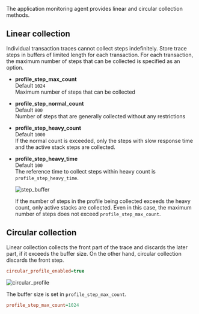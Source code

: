 The application monitoring agent provides linear and circular collection methods.

## Linear collection

Individual transaction traces cannot collect steps indefinitely. Store trace steps in buffers of limited length for each transaction. For each transaction, the maximum number of steps that can be collected is specified as an option.

-   **profile_step_max_count**<br/>
      Default `1024`<br/>
      Maximum number of steps that can be collected

-   **profile_step_normal_count**<br/>
      Default `800`<br/>
      Number of steps that are generally collected without any restrictions

-   **profile_step_heavy_count**<br/>
      Default `1000`<br/>
      If the normal count is exceeded, only the steps with slow response time and the active stack steps are collected.

-   **profile_step_heavy_time**<br/>
      Default `100`<br/>
      The reference time to collect steps within heavy count is `profile_step_heavy_time`.

      ![step_buffer](https://img.whatap.io/media/agent_java/data/step_buffer.png) 

      If the number of steps in the profile being collected exceeds the heavy count, only active stacks are collected. Even in this case, the maximum number of steps does not exceed `profile_step_max_count`.

## Circular collection

Linear collection collects the front part of the trace and discards the later part, if it exceeds the buffer size. On the other hand, circular collection discards the front step. 

```ini
circular_profile_enabled=true
```

![circular_profile](https://img.whatap.io/media/agent_java/data/circular_profile.png)

The buffer size is set in `profile_step_max_count`.

```ini
profile_step_max_count=1024
```
